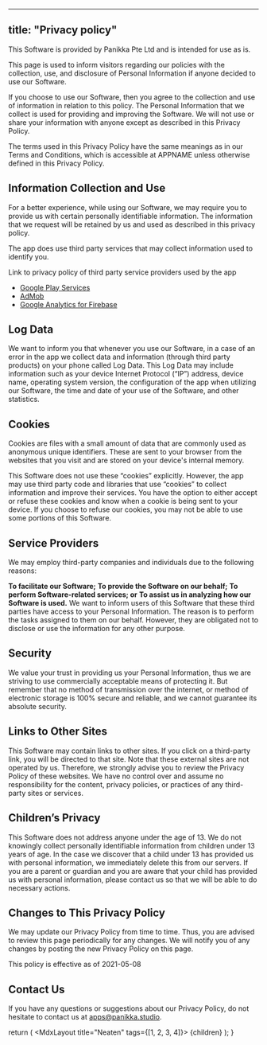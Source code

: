 
---

## title: "Privacy policy"

This Software is provided by Panikka Pte Ltd and is intended for use as is.

This page is used to inform visitors regarding our policies with the collection, use, and disclosure of Personal Information if anyone decided to use our Software.

If you choose to use our Software, then you agree to the collection and use of information in relation to this policy. The Personal Information that we collect is used for providing and improving the Software. We will not use or share your information with anyone except as described in this Privacy Policy.

The terms used in this Privacy Policy have the same meanings as in our Terms and Conditions, which is accessible at APPNAME unless otherwise defined in this Privacy Policy.

## Information Collection and Use

For a better experience, while using our Software, we may require you to provide us with certain personally identifiable information. The information that we request will be retained by us and used as described in this privacy policy.

The app does use third party services that may collect information used to identify you.

Link to privacy policy of third party service providers used by the app

- [Google Play Services](https://policies.google.com/privacy)
- [AdMob](https://support.google.com/admob/answer/6128543?hl=en)
- [Google Analytics for Firebase](https://marketingplatform.google.com/about/analytics/terms/us/)

## Log Data

We want to inform you that whenever you use our Software, in a case of an error in the app we collect data and information (through third party products) on your phone called Log Data. This Log Data may include information such as your device Internet Protocol (“IP”) address, device name, operating system version, the configuration of the app when utilizing our Software, the time and date of your use of the Software, and other statistics.

## Cookies

Cookies are files with a small amount of data that are commonly used as anonymous unique identifiers. These are sent to your browser from the websites that you visit and are stored on your device's internal memory.

This Software does not use these “cookies” explicitly. However, the app may use third party code and libraries that use “cookies” to collect information and improve their services. You have the option to either accept or refuse these cookies and know when a cookie is being sent to your device. If you choose to refuse our cookies, you may not be able to use some portions of this Software.

## Service Providers

We may employ third-party companies and individuals due to the following reasons:

**To facilitate our Software;**
**To provide the Software on our behalf;**
**To perform Software-related services; or**
**To assist us in analyzing how our Software is used.**
We want to inform users of this Software that these third parties have access to your Personal Information. The reason is to perform the tasks assigned to them on our behalf. However, they are obligated not to disclose or use the information for any other purpose.

## Security

We value your trust in providing us your Personal Information, thus we are striving to use commercially acceptable means of protecting it. But remember that no method of transmission over the internet, or method of electronic storage is 100% secure and reliable, and we cannot guarantee its absolute security.

## Links to Other Sites

This Software may contain links to other sites. If you click on a third-party link, you will be directed to that site. Note that these external sites are not operated by us. Therefore, we strongly advise you to review the Privacy Policy of these websites. We have no control over and assume no responsibility for the content, privacy policies, or practices of any third-party sites or services.

## Children’s Privacy

This Software does not address anyone under the age of 13. We do not knowingly collect personally identifiable information from children under 13 years of age. In the case we discover that a child under 13 has provided us with personal information, we immediately delete this from our servers. If you are a parent or guardian and you are aware that your child has provided us with personal information, please contact us so that we will be able to do necessary actions.

## Changes to This Privacy Policy

We may update our Privacy Policy from time to time. Thus, you are advised to review this page periodically for any changes. We will notify you of any changes by posting the new Privacy Policy on this page.

This policy is effective as of 2021-05-08

## Contact Us

If you have any questions or suggestions about our Privacy Policy, do not hesitate to contact us at apps@panikka.studio.

  return (
    <MdxLayout title="Neaten" tags={[1, 2, 3, 4]}>
      {children}
    </MdxLayout>
  );
}
